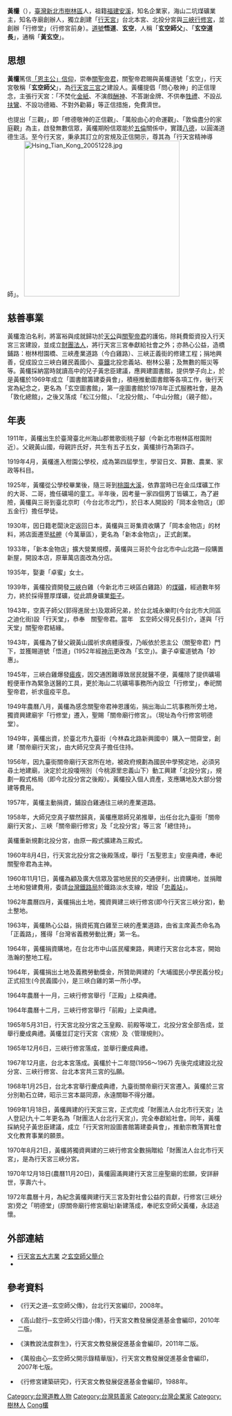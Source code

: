 
{{Infobox person
| name = 黃欉
| image = 
| image_size = 
| alt = 
| caption = 
| pronunciation = 
| romaji = N̂g Tsâng
| english_name = 
| zi = 
| hao = 
| gender = 男
| birth_name = 
| birth_date = 1911年
| birth_place = {{TWN-JPN}}[[桃園廳|桃園廳]]三角湧支廳樹林區（今[[新北市|新北市]][[樹林區|樹林區]]）
| death_date = {{death year and age|1970|1911}}
| nationality = {{JPN-EMP}}（1911－1945）<br>{{ROC}}（1945－1970）
| ethnicity = 
| education = 柑園公學校畢業
| years_active = 
| era = 
| organization = 
| home_town = 
| ancestor = [[福建省_(中華民國)|福建]][[安溪縣|安溪]]
| title = 
| successor = 
| religion = 鸞堂信仰
| spouse(s) = 
| children = 
}}
'''黃欉'''（{{bd|1911年||1970年||catIdx=H黃}}），[[臺灣|臺灣]][[新北市|新北市]][[樹林區|樹林區]]人，祖籍[[福建省_(中華民國)|福建]][[安溪縣|安溪]]，知名企業家，海山二坑煤礦業主，知名寺廟創辦人，獨立創建「[[行天宮|行天宮]]」台北本宮、北投分宮與[[三峽行修宮|三峽行修宮]]，並創辦「行修堂」（行修宮前身）。[[法號|道號]]'''悟道'''、'''玄空'''，人稱「'''玄空師父'''」、「'''玄空道長'''」，通稱「'''黃玄空'''」。

==思想==
'''黃欉'''篤信[[鸞堂|「恩主公」信仰]]，崇奉[[關聖帝君|關聖帝君]]，關聖帝君賜與黃欉道號「玄空」，行天宮敬稱「'''玄空師父'''」，為[[行天三宮|行天宮三宮]]之建設人。黃欉提倡「問心敬神」的正信理念，主張行天宮：「不焚化[[金紙|金紙]]、不演戲[[酬神戲|酬神]]、不答謝金牌、不供奉[[牲禮|牲禮]]、不設乩[[扶鸞|扶鸞]]、不設功德箱、不對外勸募」等正信措施，免費濟世。

也提出「三觀」，即「修德敬神的正信觀」、「萬般由心的命運觀」、「敦倫盡分的家庭觀」為主，啟發無數信眾，黃欉期盼信眾能於[[五倫|五倫]]關係中，實踐[[四維八德|八德]]，以圓滿道德生活。至今行天宮，秉承其訂立的宮規及正信開示，尊其為「行天宮精神導師」。
[[File:Hsing_Tian_Kong_20051228.jpg|360px]]

==慈善事業==
黃欉澹泊名利，將富裕與成就歸功於[[天公|天公]]與[[關聖帝君|關聖帝君]]的護佑，除耗費鉅資投入行天宮三宮建設，並成立[[財團法人|財團法人]]，將行天宮三宮奉獻給社會之外；亦熱心公益，造橋鋪路：樹林柑園橋、三峽產業道路（今白雞路）、三峽正義街的修建工程；捐地興善，促成設立三峽白雞民義國小、[[臺鐵|臺鐵]]北投忠義站、樹林公墓；及無數的賑災等等。黃欉採納當時就讀高中的兒子黃忠臣建議，應興建圖書館，提供學子向上，於是黃欉於1969年成立「圖書館籌建委員會」，積極推動圖書館等各項工作，後行天宮為紀念之，更名為「玄空圖書館」，第一座圖書館於1978年正式服務社會，是為「敦化總館」，之後又落成「松江分館」、「北投分館」、「中山分館」（親子館）。

==年表==
1911年，黃欉出生於臺灣臺北州海山郡鶯歌街桃子腳（今新北市樹林區柑園附近）。父親黃山國，母親許氏好，共生有五子五女，黃欉排行為第四子。

1919年4月，黃欉進入柑園公學校，成為第四屆學生，學習日文、算數、農業、家政等科目。

1925年，黃欉從公學校畢業後，隨三哥到[[桃園市|桃園]][[大溪|大溪]]，依靠當時已在金瓜煤礦工作的大哥、二哥，擔任礦場的童工。半年後，因考量一家四個男丁皆礦工，為了避險，黃欉與三哥到臺北京町（今台北市北門），於日本人開設的「岡本金物店」（即五金行）擔任學徒。

1930年，因日籍老闆決定返回日本，黃欉與三哥集資收購了「岡本金物店」的材料，將店面遷至[[艋舺|艋舺]]（今萬華區），更名為「新本金物店」，正式創業。

1933年，「新本金物店」擴大營業規模，黃欉與三哥於今台北市中山北路一段購置新屋，開設本店，原華萬店面改為分店。

1935年，娶妻「卓蜜」女士。

1939年，黃欉投資開發[[三峽區|三峽]]白雞（今新北市三峽區白雞路）的[[煤礦|煤礦]]，經過數年努力，終於採得豐厚煤礦，從此躋身礦業[[鉅子|鉅子]]。


1943年，空真子師父(郭得進居士)及眾師兄弟，於台北城永樂町(今台北市大同區之迪化街)設「行天堂」，恭奉　關聖帝君。當年　玄空師父得兄長引介，遂與「行天堂」關聖帝君結緣。

1943年，黃欉為了替父親黃山國祈求病體康復，乃皈依於恩主公（關聖帝君）門下，並獲賜道號「悟道」(1952年經[[神示|神示]]更改為「玄空」)。妻子卓蜜道號為「妙惠」。

1945年，三峽白雞爆發[[瘧疾|瘧疾]]，因交通困難導致居民就醫不便，黃欉除了提供礦場輕便車作為緊急送醫的工具，更於海山二坑礦場事務所內設立「行修堂」，奉祀關聖帝君，祈求瘟疫平息。

1949年農曆八月，黃欉為感念關聖帝君神恩護佑，捐出海山二坑事務所旁土地，獨資興建廟宇「行修堂」遷入，聖賜「關帝廟行修宮」。（現址為今行修宮明德堂）。

1949年，黃欉出資，於臺北市九臺街（今林森北路新興國中）購入一間齋堂，創建「關帝廟行天宮」，由大師兄空真子擔任住持。

1956年，因九臺街關帝廟行天宮所在地，被政府規劃為國民中學預定地，必須另尋土地建廟，決定於北投嗄嘮別（今桃源里忠義山下）動工興建「北投分宮」，規劃一殿式格局（即今北投分宮之後殿）。黃欉投入個人資產，支應購地及大部分營建等費用。

1957年，黃欉主動捐資，鋪設白雞通往三峽的產業道路。

1958年，大師兄空真子驟然歸真，黃欉應眾師兄弟推舉，出任台北九臺街「關帝廟行天宮」、三峽「關帝廟行修宮」及「北投分宮」等三宮「總住持」。

黃欉重新規劃北投分宮，由原一殿式擴建為三殿式。

1960年8月4日，行天宮北投分宮之後殿落成，舉行「五聖恩主」安座典禮，奉祀關聖帝君為主神。

1960年11月1日，黃欉為顧及廣大信眾及當地居民的交通便利，出資購地，並捐贈土地和營建費用，委請[[臺灣鐵路管理局|台灣鐵路局]]於鐵路淡水支線，增設「[[忠義站|忠義站]]」。

1962年農曆四月，黃欉捐出土地，獨資興建三峽行修宮(即今行天宮三峽分宮)，動土整地。

1963年，黃欉熱心公益，捐資拓寬白雞至三峽的產業道路，由省主席黃杰命名為「正義路」，獲得「台灣省義務勞動比賽」第一名。

1964年，黃欉捐資購地，在台北市中山區民權東路，興建行天宮台北本宮，開始浩瀚的整地工程。

1964年，黃欉捐出土地及義務勞動獎金，所贊助興建的「大埔國民小學民義分校」正式招生(今民義國小)，是三峽白雞的第一所小學。

1964年農曆十一月，三峽行修宮舉行「正殿」上樑典禮。

1964年農曆十二月，三峽行修宮舉行「前殿」上梁典禮。

1965年5月31日，行天宮北投分宮之玉皇殿、前殿等竣工，北投分宮全部告成，並舉行慶成典禮。黃欉並訂定行天宮〈宮規〉及〈管理規則〉。

1965年12月6日，三峽行修宮落成，並舉行慶成典禮。

1967年12月底，台北本宮落成。黃欉於十二年間(1956～1967) 先後完成建設北投分宮、三峽行修宮、台北本宮共三宮的弘願。

1968年1月25日，台北本宮舉行慶成典禮，九臺街關帝廟行天宮遷入。黃欉於三宮分別勒石立碑，昭示三宮本屬同源，永遠關聯不得分離。

1969年1月18日，黃欉興建的行天宮三宮，正式完成「財團法人台北市行天宮」法人登記(九十二年更名為「財團法人台北行天宮」)，完全奉獻給社會。同年，黃欉採納兒子黃忠臣建議，成立「行天宮附設圖書館籌建委員會」，推動宗教落實社會文化教育事業的願景。

1970年8月21日，黃欉將獨資興建的三峽行修宮全數捐贈給「財團法人台北市行天宮」，是為行天宮三峽分宮。

1970年12月18日(農曆11月20日)，黃欉圓滿興建行天宮三座聖廟的宏願，安詳辭世，享壽六十。

1972年農曆十月，為紀念黃欉興建行天三宮及對社會公益的貢獻，行修宮(三峽分宮)旁之「明德堂」(原關帝廟行修宮廟址)新建落成，奉祀玄空師父黃欉，永誌追懷。

== 外部連結 ==
* [https://www.ht.org.tw/ 行天宮五大志業] {{Wayback|url=https://www.ht.org.tw/ |date=20210421221247 }}之[https://www.ht.org.tw/p3_founder.htm 玄空師父簡介] {{Wayback|url=https://www.ht.org.tw/p3_founder.htm |date=20201101005256 }}
*

==參考資料==
*《行天之道─玄空師父傳》，台北行天宮編印，2008年。

*《高山懿行─玄空師父行誼小傳》，行天宮文教發展促進基金會編印，2010年二版。

*《演教說法度群生》，行天宮文教發展促進基金會編印，2011年二版。

*《萬般由心─玄空師父開示錄精華版》，行天宮文教發展促進基金會編印，2007年七版。

*《行修宮建築研究》，行天宮文教發展促進基金會編印，1988年。

{{DEFAULTSORT:Huang黃}}
[[Category:台灣道教人物|Category:台灣道教人物]]
[[Category:台灣慈善家|Category:台灣慈善家]]
[[Category:台灣企業家|Category:台灣企業家]]
[[Category:樹林人|Category:樹林人]]
[[Category:黃姓|Cong欉]]